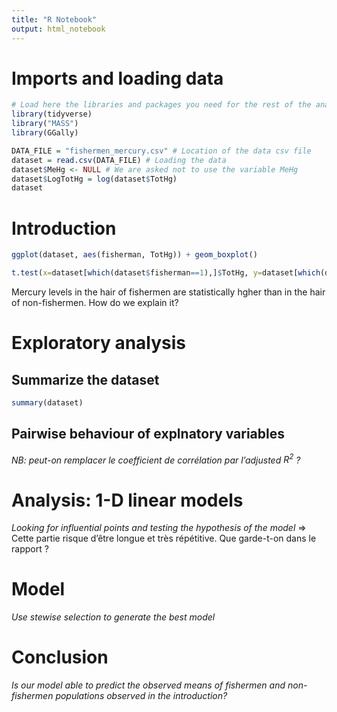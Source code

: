 ```yaml
---
title: "R Notebook"
output: html_notebook
---
```


# Imports and loading data

```r
# Load here the libraries and packages you need for the rest of the analysis.
library(tidyverse)
library("MASS")
library(GGally)
```


```r
DATA_FILE = "fishermen_mercury.csv" # Location of the data csv file
dataset = read.csv(DATA_FILE) # Loading the data
dataset$MeHg <- NULL # We are asked not to use the variable MeHg
dataset$LogTotHg = log(dataset$TotHg)
dataset
```

# Introduction

```r
ggplot(dataset, aes(fisherman, TotHg)) + geom_boxplot()
```
```r
t.test(x=dataset[which(dataset$fisherman==1),]$TotHg, y=dataset[which(dataset$fisherman==0),]$TotHg, alternative = "greater", var.equal=FALSE)
```
Mercury levels in the hair of fishermen are statistically hgher than in the hair of non-fishermen. How do we explain it?



# Exploratory analysis

## Summarize the dataset
```r
summary(dataset)
```


## Pairwise behaviour of explnatory variables
_NB: peut-on remplacer le coefficient de corrélation par l'adjusted $R^2$ ?_



# Analysis: 1-D linear models
_Looking for influential points and testing the hypothesis of the model_
=> Cette partie risque d'être longue et très répétitive. Que garde-t-on dans le rapport ?



# Model
_Use stewise selection to generate the best model_



# Conclusion
_Is our model able to predict the observed means of fishermen and non-fishermen populations observed in the introduction?_
